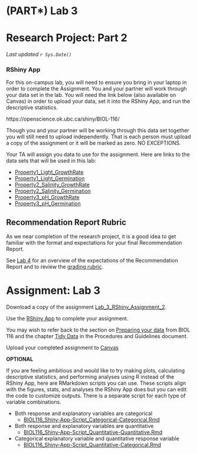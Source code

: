 # (PART\*) Lab 3 {-}

# Research Project: Part 2 {-}

*Last updated `r Sys.Date()`*

### RShiny App {-}

For this on-campus lab, you will need to ensure you bring in your laptop in order to complete the Assignment.  You and your partner will work through your data set in the lab. You will need the link below (also available on Canvas) in order to upload your data, set it into the RShiny App, and run the descriptive statistics.  

https://openscience.ok.ubc.ca/shiny/BIOL-116/

Though you and your partner will be working through this data set together you will still need to upload independently. That is each person must upload a copy of the assignment or it will be marked as zero.  NO EXCEPTIONS.

Your TA will assign you data to use for the assignment. Here are links to the data sets that will be used in this lab:

* [Property1_Light_GrowthRate](files/Property1_Light_GrowthRate.csv) 
* [Property1_Light_Germination](files/Property1_Light_Germination.csv)
* [Property2_Salinity_GrowthRate](files/Property2_Salinity_GrowthRate.csv) 
* [Property2_Salinity_Germination](files/Property2_Salinity_Germination.csv)
* [Property3_pH_GrowthRate](files/Property3_pH_GrowthRate.csv) 
* [Property3_pH_Germination](files/Property3_pH_Germination.csv)

## Recommendation Report Rubric {-}

As we near completion of the research project, it is a good idea to get familiar with the format and expectations for your final Recommendation Report. 

See [Lab 4](https://ubco-biology.github.io/BIOL-125-Lab-Manual-Summer/assignment-recommendation-report.html) for an overview of the expectations of the Recommendation Report and to review the [grading rubric](https://ubco-biology.github.io/BIOL-125-Lab-Manual-Summer/recommendation-report-rubric-1.html). 

# Assignment: Lab 3 {-}

Download a copy of the assignment [Lab_3_RShiny_Assignment_2](files/Lab_3_RShiny_Assignment_2.pdf). 

Use the [RShiny App](https://openscience.ok.ubc.ca/shiny/BIOL-116/) to complete your assignment.

You may wish to refer back to the section on [Preparing your data](https://ubco-biology.github.io/BIOL-116-Lab-Manual/preparing-your-data.html) from BIOL 116 and the chapter [Tidy Data](https://ubco-biology.github.io/Procedures-and-Guidelines/tidy-data.html) in the Procedures and Guidelines document.

Upload your completed assignment to [Canvas](https://canvas.ubc.ca/)

**OPTIONAL**

If you are feeling ambitious and would like to try making plots, calculating descriptive statistics, and performing analyses using R instead of the RShiny App, here are RMarkdown scripts you can use. These scripts align with the figures, stats, and analyses the RShiny App does but you can edit the code to customize outputs. There is a separate script for each type of variable combinations.

* Both response and explanatory variables are categorical 
    * [BIOL116_Shiny-App-Script_Categorical-Categorical.Rmd](files/BIOL116_Shiny-App-Script_Categorical-Categorical.Rmd)
* Both response and explanatory variables are quantitative 
    * [BIOL116_Shiny-App-Script_Quantitative-Quantitative.Rmd](files/BIOL116_Shiny-App-Script_Quantitative-Quantitative.Rmd)
* Categorical explanatory variable and quantitative response variable 
    * [BIOL116_Shiny-App-Script_Quantitative-Categorical.Rmd](files/BIOL116_Shiny-App-Script_Quantitative-Categorical.Rmd)